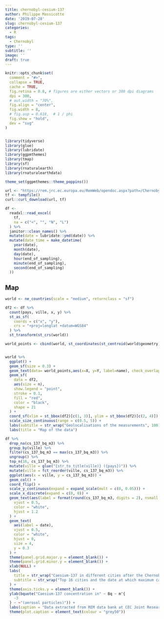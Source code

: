 ```yaml
---
title: chernobyl-cesium-137
author: Philippe Massicotte
date: '2019-07-28'
slug: chernobyl-cesium-137
categories:
  - R
tags:
  - Chernobyl
type: ''
subtitle: ''
image: ''
draft: true
---
```


```r
knitr::opts_chunk$set(
  comment = "#>",
  collapse = TRUE,
  cache = TRUE,
  fig.retina = 0.8, # figures are either vectors or 300 dpi diagrams
  dpi = 300,
  # out.width = "70%",
  fig.align = "center",
  fig.width = 8,
  # fig.asp = 0.618,  # 1 / phi
  fig.show = "hold",
  dev = "svg"
)


library(tidyverse)
library(glue)
library(lubridate)
library(ggpmthemes)
library(tmap)
library(sf)
library(rnaturalearth)
library(rnaturalearthdata)

theme_set(ggpmthemes::theme_poppins())
```

```r

url <- "https://rem.jrc.ec.europa.eu/RemWeb/opendoc.aspx?path=/Chernobyl%20Data/Air%20concentration/CHERNAIR.xls"
tf <- tempfile()
curl::curl_download(url, tf)

df <-
  readxl::read_excel(
    tf,
    na = c("<", "", "N", "L")
  ) %>%
  janitor::clean_names() %>%
  mutate(date = lubridate::ymd(date)) %>%
  mutate(date_time = make_datetime(
    year(date),
    month(date),
    day(date),
    hour(end_of_sampling),
    minute(end_of_sampling),
    second(end_of_sampling)
  ))
```

## Map

```r
world <- ne_countries(scale = "medium", returnclass = "sf")

df2 <- df %>%
  count(pays, ville, x, y) %>%
  st_as_sf(
    coords = c("x", "y"),
    crs = "+proj=longlat +datum=WGS84"
  ) %>% 
  st_transform(st_crs(world))

world_points <- cbind(world, st_coordinates(st_centroid(world$geometry)))


world %>%
  ggplot() +
  geom_sf(size = 0.3) +
  geom_text(data= world_points,aes(x=X, y=Y, label=name), check_overlap = TRUE, size = 2) +
  geom_sf(
    data = df2,
    aes(size = n),
    show.legend = "point",
    stroke = 0.1,
    fill = "red",
    color = "black",
    shape = 21
  ) +
  coord_sf(xlim = st_bbox(df2)[c(1, 3)], ylim = st_bbox(df2)[c(2, 4)]) +
  scale_size_continuous(range = c(0.5, 5)) +
  labs(subtitle = str_wrap("Geolocalisations of the measurements", 100)) +
  labs(title = "Map of the data") 

```
 

```r

df %>%
  drop_na(cs_137_bq_m3) %>%
  group_by(ville) %>%
  filter(cs_137_bq_m3 == max(cs_137_bq_m3)) %>%
  ungroup() %>%
  top_n(16, cs_137_bq_m3) %>%
  mutate(ville = glue("{str_to_title(ville)} ({pays})")) %>%
  mutate(ville = fct_reorder(ville, cs_137_bq_m3)) %>%
  ggplot(aes(x = ville, y = cs_137_bq_m3)) +
  geom_col() +
  coord_flip() +
  scale_y_continuous(expand = expand_scale(mult = c(0, 0.05))) +
  scale_x_discrete(expand = c(0, 0)) +
  geom_text(aes(label = format(round(cs_137_bq_m3, digits = 2), nsmall = 2)),
    vjust = 0.5,
    color = "white",
    hjust = 1.2
  ) +
  geom_text(
    aes(label = date),
    vjust = 0.5,
    color = "white",
    hjust = 0,
    size = 4,
    y = 0.3
  ) +
  theme(panel.grid.major.y = element_blank()) +
  theme(panel.grid.minor.y = element_blank()) +
  xlab(NULL) +
  labs(
    title = str_wrap("Caesium-137 in different cities after the Chernobyl incident", width = 40),
    subtitle = str_wrap("Top 16 cities and the date at which maximum caesium-137 was measured.", 60)
  ) +
  theme(axis.ticks.y = element_blank()) +
  ylab(bquote("Caesium-137 concentration in" ~ Bq ~ m^{
    -3
  } ~ ~"(aerosol particles)")) +
  labs(caption = "Data extracted from REM data bank at CEC Joint Research Centre Ispra") +
  theme(plot.caption = element_text(colour = "grey50"))
```

